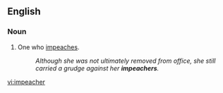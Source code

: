 ==English==

===Noun===
{{en-noun}}

# One who [[impeach]]es.
#:''Although she was not ultimately removed from office, she still carried a grudge against her '''impeachers'''.''

[[vi:impeacher]]
